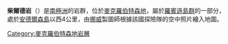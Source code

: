 {{Coord|67|26|S|63|16|E|source:GNIS|display=title}}

'''柴爾德岩'''（{{lang-en|Child Rocks}}）是[[南極洲|南極洲]]的岩群，位於[[麥克羅伯特森地|麥克羅伯特森地]]，屬於[[羅賓遜島群|羅賓遜島群]]的一部分，處於[[安德爾森島|安德爾森島]]以西4公里，由[[挪威|挪威]]製圖師根據該國探險隊的空中照片繪入地圖。

{{DEFAULTSORT:Child Rocks}}
[[Category:麥克羅伯特森地岩層|Category:麥克羅伯特森地岩層]]


{{MacRobertsonLand-geo-stub}}